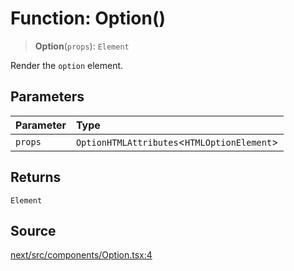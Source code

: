 # Function: Option()

> **Option**(`props`): `Element`

Render the `option` element.

## Parameters

| Parameter | Type |
| :------ | :------ |
| `props` | `OptionHTMLAttributes`\<`HTMLOptionElement`\> |

## Returns

`Element`

## Source

[next/src/components/Option.tsx:4](https://github.com/gpbl/react-day-picker/blob/56bfb649e/next/src/components/Option.tsx#L4)
